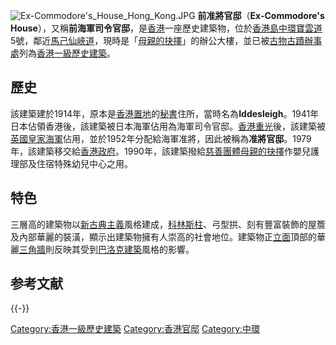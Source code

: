 [[File:Ex-Commodore's_House_Hong_Kong.JPG|thumb]]
'''前准將官邸'''（'''Ex-Commodore's House'''），又稱'''前海軍司令官邸'''，是[[香港|香港]]一座歷史建築物，位於[[香港島|香港島]][[中環|中環]][[寶雲道|寶雲道]]5號，鄰近[[馬己仙峽道|馬己仙峽道]]，現時是「[[母親的抉擇|母親的抉擇]]」的辦公大樓，並已被[[古物古蹟辦事處|古物古蹟辦事處]]列為[[香港一級歷史建築|香港一級歷史建築]]。

==歷史==
該建築建於1914年，原本是[[香港置地|香港置地]]的[[秘書|秘書]]住所，當時名為'''Iddesleigh'''。1941年日本佔領香港後，該建築被日本海軍佔用為海軍司令官邸。[[香港重光|香港重光]]後，該建築被[[英國皇家海軍|英國皇家海軍]]佔用，並於1952年分配給海軍准將，因此被稱為'''准將官邸'''。1979年，該建築移交給[[香港政府|香港政府]]。1990年，該建築撥給[[慈善團體|慈善團體]][[母親的抉擇|母親的抉擇]]作嬰兒護理部及住宿特殊幼兒中心之用。

== 特色 ==
三層高的建築物以[[新古典主義|新古典主義]]風格建成，[[科林斯柱式|科林斯柱]]、弓型拱、刻有豐富裝飾的屋簷及內部華麗的裝潢，顯示出建築物擁有人崇高的社會地位。建築物正[[立面|立面]]頂部的華麗[[三角牆|三角牆]]則反映其受到[[巴洛克建築|巴洛克建築]]風格的影響。

== 参考文献 ==
{{Reflist}}

{{-}}
{{香港一級歷史建築}}

[[Category:香港一級歷史建築|Category:香港一級歷史建築]]
[[Category:香港官邸|Category:香港官邸]]
[[Category:中環|Category:中環]]

{{HK-buil-stub}}